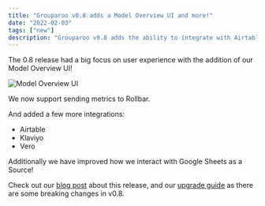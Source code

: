 ```yaml
---
title: "Grouparoo v0.8 adds a Model Overview UI and more!"
date: "2022-02-03"
tags: ["new"]
description: "Grouparoo v0.8 adds the ability to integrate with Airtable, Klaviyo, and Vero!"
---
```


The 0.8 release had a big focus on user experience with the addition of our Model Overview UI!

<Image
  alt="Model Overview UI"
  src="v08-release/model-overview-ui.png"
  width={1000}
  height={424}
/>

We now support sending metrics to Rollbar.

And added a few more integrations:

- Airtable
- Klaviyo
- Vero

Additionally we have improved how we interact with Google Sheets as a Source!

Check out our [blog post](https://www.grouparoo.com/blog/v08-release) about this release, and our [upgrade guide](https://www.grouparoo.com/docs/support/upgrading-grouparoo/v07-v08#migration-notes-and-breaking-changes) as there are some breaking changes in v0.8.
